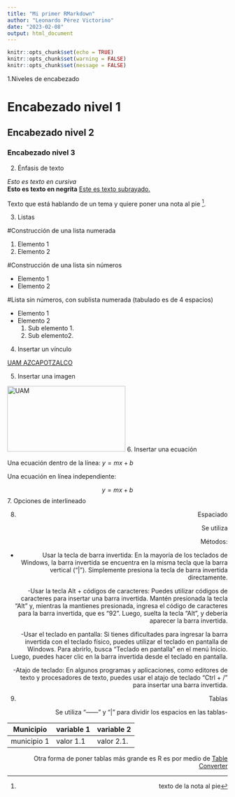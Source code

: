 ```yaml
---
title: "Mi primer RMarkdown"
author: "Leonardo Pérez Victorino"
date: "2023-02-08"
output: html_document
---
```


```r
knitr::opts_chunk$set(echo = TRUE)
knitr::opts_chunk$set(warning = FALSE)
knitr::opts_chunk$set(message = FALSE)
```

1.Niveles de encabezado

# Encabezado nivel 1
## Encabezado nivel 2
### Encabezado nivel 3


2. Énfasis de texto

*Esto es texto en cursiva*  
**Esto es texto en negrita**
<span style="text-decoration: underline;">Este es texto subrayado.</span>

Texto que está hablando de un tema y quiere poner una nota al pie [^1].

[^1]: texto de la nota al pie


3. Listas

#Construcción de una lista numerada

1. Elemento 1
2. Elemento 2

#Construcción de una lista sin números

* Elemento 1
* Elemento 2

#Lista sin números, con sublista numerada (tabulado es de 4 espacios)

+ Elemento 1
+ Elemento 2
    1. Sub elemento 1.
    2. Sub elemento2.

4. Insertar un vínculo

[UAM AZCAPOTZALCO](https://www.uam.mx/)

5. Insertar una imagen

![UAM](Uam_azc.jpg){width=270 height=150}
6. Insertar una ecuación

Una ecuación dentro de la línea: $y=mx+b$

Una ecuación en línea independiente:  

$$y=mx+b$$
7. Opciones de interlineado

<div style="text-align: center">  <div/> 
<div style="text-align: justify">  <div/>
<div style="text-align: left">  <div/> 
<div style="text-align: right">  <div/> 


8. Espaciado

Se utiliza \


Métodos:

- Usar la tecla de barra invertida: En la mayoría de los teclados de Windows, la barra invertida se encuentra en la misma tecla que la barra vertical ("|"). Simplemente presiona la tecla de barra invertida directamente.

-Usar la tecla Alt + códigos de caracteres: Puedes utilizar códigos de caracteres para insertar una barra invertida. Mantén presionada la tecla "Alt" y, mientras la mantienes presionada, ingresa el código de caracteres para la barra invertida, que es "92". Luego, suelta la tecla "Alt", y debería aparecer la barra invertida.

-Usar el teclado en pantalla: Si tienes dificultades para ingresar la barra invertida con el teclado físico, puedes utilizar el teclado en pantalla de Windows. Para abrirlo, busca "Teclado en pantalla" en el menú Inicio. Luego, puedes hacer clic en la barra invertida desde el teclado en pantalla.

-Atajo de teclado: En algunos programas y aplicaciones, como editores de texto y procesadores de texto, puedes usar el atajo de teclado "Ctrl + /" para insertar una barra invertida.

9. Tablas

Se utiliza "------" y "|" para dividir los espacios en las tablas-



|Municipio   | variable 1 | variable 2 |
|------------|------------|------------|
|municipio 1 | valor 1.1  | valor 2.1. |


Otra forma de poner tablas más grande es R es por medio de [Table Converter](https://tableconvert.com/es/excel-to-markdown)

